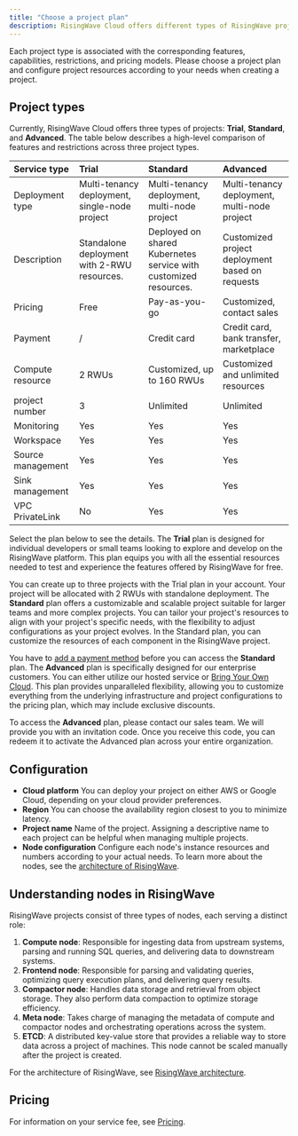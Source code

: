 ```yaml
---
title: "Choose a project plan"
description: RisingWave Cloud offers different types of RisingWave projects.
---
```


Each project type is associated with the corresponding features, capabilities, restrictions, and pricing models. Please choose a project plan and configure project resources according to your needs when creating a project.

## Project types

Currently, RisingWave Cloud offers three types of projects: **Trial**, **Standard**, and **Advanced**. The table below describes a high-level comparison of features and restrictions across three project types.

| Service type      | Trial                                         | Standard                                                         | Advanced                                        |
| :---------------- | :-------------------------------------------- | :--------------------------------------------------------------- | :---------------------------------------------- |
| Deployment type   | Multi-tenancy deployment, single-node project | Multi-tenancy deployment, multi-node project                     | Multi-tenancy deployment, multi-node project    |
| Description       | Standalone deployment with 2-RWU resources.   | Deployed on shared Kubernetes service with customized resources. | Customized project deployment based on requests |
| Pricing           | Free                                          | Pay-as-you-go                                                    | Customized, contact sales                       |
| Payment           | /                                             | Credit card                                                      | Credit card, bank transfer, marketplace         |
| Compute resource  | 2 RWUs                                        | Customized, up to 160 RWUs                                       | Customized and unlimited resources              |
| project number    | 3                                             | Unlimited                                                        | Unlimited                                       |
| Monitoring        | Yes                                           | Yes                                                              | Yes                                             |
| Workspace         | Yes                                           | Yes                                                              | Yes                                             |
| Source management | Yes                                           | Yes                                                              | Yes                                             |
| Sink management   | Yes                                           | Yes                                                              | Yes                                             |
| VPC PrivateLink   | No                                            | Yes                                                              | Yes                                             |

Select the plan below to see the details.
<Tabs>
  <Tab title="Trial plan">
The **Trial** plan is designed for individual developers or small teams looking to explore and develop on the RisingWave platform. This plan equips you with all the essential resources needed to test and experience the features offered by RisingWave for free.

You can create up to three projects with the Trial plan in your account. Your project will be allocated with 2 RWUs with standalone deployment.
  </Tab>
  <Tab title="Standard plan">
The **Standard** plan offers a customizable and scalable project suitable for larger teams and more complex projects. You can tailor your project's resources to align with your project's specific needs, with the flexibility to adjust configurations as your project evolves. In the Standard plan, you can customize the resources of each component in the RisingWave project.

You have to [add a payment method](/cloud/manage-payment-methods/) before you can access the **Standard** plan.
  </Tab>
  <Tab title="Advanced plan">
The **Advanced** plan is specifically designed for our enterprise customers. You can either utilize our hosted service or [Bring Your Own Cloud](/cloud/project-byoc/). This plan provides unparalleled flexibility, allowing you to customize everything from the underlying infrastructure and project configurations to the pricing plan, which may include exclusive discounts.

To access the **Advanced** plan, please contact our sales team. We will provide you with an invitation code. Once you receive this code, you can redeem it to activate the Advanced plan across your entire organization.
  </Tab>
</Tabs>

## Configuration

* **Cloud platform**
You can deploy your project on either AWS or Google Cloud, depending on your cloud provider preferences.
* **Region**
You can choose the availability region closest to you to minimize latency.
* **Project name**
Name of the project. Assigning a descriptive name to each project can be helpful when managing multiple projects.
* **Node configuration**
Configure each node's instance resources and numbers according to your actual needs.
To learn more about the nodes, see the [architecture of RisingWave](/reference/architecture).

## Understanding nodes in RisingWave

RisingWave projects consist of three types of nodes, each serving a distinct role:

1. **Compute node**: Responsible for ingesting data from upstream systems, parsing and running SQL queries, and delivering data to downstream systems.
2. **Frontend node**: Responsible for parsing and validating queries, optimizing query execution plans, and delivering query results.
3. **Compactor node**: Handles data storage and retrieval from object storage. They also perform data compaction to optimize storage efficiency.
4. **Meta node**: Takes charge of managing the metadata of compute and compactor nodes and orchestrating operations across the system.
5. **ETCD**: A distributed key-value store that provides a reliable way to store data across a project of machines. This node cannot be scaled manually after the project is created.

For the architecture of RisingWave, see [RisingWave architecture](/reference/architecture).

## Pricing

For information on your service fee, see [Pricing](/cloud/pricing/).
